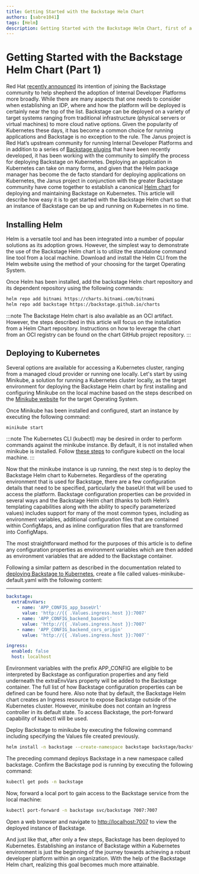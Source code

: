 ```yaml
---
title: Getting Started with the Backstage Helm Chart
authors: [sabre1041]
tags: [Helm]
description: Getting Started with the Backstage Helm Chart, first of a blog series
---
```


# Getting Started with the Backstage Helm Chart (Part 1)

Red Hat [recently announced](https://developers.redhat.com/articles/2022/10/24/red-hat-joins-backstageio-community) its intention of joining the Backstage community to help shepherd the adoption of Internal Developer Platforms more broadly. While there are many aspects that one needs to consider when establishing an IDP, where and how the platform will be deployed is certainly near the top of the list. Backstage can be deployed on a variety of target systems ranging from traditional infrastructure (physical servers or virtual machines) to more cloud native options. Given the popularity of Kubernetes these days, it has become a common choice for running applications and Backstage is no exception to the rule. The Janus project is Red Hat’s upstream community for running Internal Developer Platforms and in addition to a series of [Backstage plugins](/blog/2022/12/21/newly-released-backstage-plugins) that have been recently developed, it has been working with the community to simplify the process for deploying Backstage on Kubernetes. Deploying an application in Kubernetes can take on many forms, and given that the Helm package manager has become the de facto standard for deploying applications on Kubernetes, the Janus project in conjunction with the greater Backstage community have come together to establish a canonical [Helm chart](https://github.com/backstage/charts) for deploying and maintaining Backstage on Kubernetes. This article will describe how easy it is to get started with the Backstage Helm chart so that an instance of Backstage can be up and running on Kubernetes in no time.

## Installing Helm

Helm is a versatile tool and has been integrated into a number of popular solutions as its adoption grows. However, the simplest way to demonstrate the use of the Backstage Helm chart is to utilize the standalone command line tool from a local machine. Download and install the Helm CLI from the Helm website using the method of your choosing for the target Operating System.

Once Helm has been installed, add the backstage Helm chart repository and its dependent repository using the following commands:

```bash
helm repo add bitnami https://charts.bitnami.com/bitnami
helm repo add backstage https://backstage.github.io/charts
```

:::note
The Backstage Helm chart is also available as an OCI artifact. However, the steps described in
this article will focus on the installation from a Helm Chart repository. Instructions on how to
leverage the chart from an OCI registry can be found on the chart GitHub project repository.
:::

## Deploying to Kubernetes

Several options are available for accessing a Kubernetes cluster, ranging from a managed cloud provider or running one locally. Let's start by using Minikube, a solution for running a Kubernetes cluster locally, as the target environment for deploying the Backstage Helm chart by first installing and configuring Minikube on the local machine based on the steps described on the [Minikube website](https://minikube.sigs.k8s.io/docs/) for the target Operating System.

Once Minikube has been installed and configured, start an instance by executing the following command:

```bash
minikube start
```

:::note
The Kubernetes CLI (kubectl) may be desired in order to perform commands against the minikube
instance. By default, it is not installed when minikube is installed. Follow [these
steps](https://minikube.sigs.k8s.io/docs/handbook/kubectl/) to configure kubectl on the local
machine.
:::

Now that the minikube instance is up running, the next step is to deploy the Backstage Helm chart to Kubernetes. Regardless of the operating environment that is used for Backstage, there are a few configuration details that need to be specified, particularly the baseUrl that will be used to access the platform. Backstage configuration properties can be provided in several ways and the Backstage Helm chart (thanks to both Helm’s templating capabilities along with the ability to specify parameterized values) includes support for many of the most common types, including as environment variables, additional configuration files that are contained within ConfigMaps, and as inline configuration files that are transformed into ConfigMaps.

The most straightforward method for the purposes of this article is to define any configuration properties as environment variables which are then added as environment variables that are added to the Backstage container.

Following a similar pattern as described in the documentation related to [deploying Backstage to Kubernetes](https://backstage.io/docs/deployment/k8s), create a file called values-minikube-default.yaml with the following content:

---

```yaml
backstage:
  extraEnvVars:
    - name: 'APP_CONFIG_app_baseUrl'
      value: 'http://{{ .Values.ingress.host }}:7007'
    - name: 'APP_CONFIG_backend_baseUrl'
      value: 'http://{{ .Values.ingress.host }}:7007'
    - name: 'APP_CONFIG_backend_cors_origin'
      value: 'http://{{ .Values.ingress.host }}:7007`'

ingress:
  enabled: false
  host: localhost
```

Environment variables with the prefix APP_CONFIG are eligible to be interpreted by Backstage as configuration properties and any field underneath the extraEnvVars property will be added to the Backstage container. The full list of how Backstage configuration properties can be defined can be found here. Also note that by default, the Backstage Helm chart creates an Ingress resource to expose Backstage outside of the Kubernetes cluster. However, minikube does not contain an Ingress controller in its default state. To access Backstage, the port-forward capability of kubectl will be used.

Deploy Backstage to minikube by executing the following command including specifying the Values file created previously.

```bash
helm install -n backstage --create-namespace backstage backstage/backstage -f values-minikube-default.yaml
```

The preceding command deploys Backstage in a new namespace called backstage. Confirm the Backstage pod is running by executing the following command:

```bash
kubectl get pods -n backstage
```

Now, forward a local port to gain access to the Backstage service from the local machine:

```bash
kubectl port-forward -n backstage svc/backstage 7007:7007
```

Open a web browser and navigate to [http://localhost:7007](http://localhost:7007) to view the deployed instance of Backstage.

And just like that, after only a few steps, Backstage has been deployed to Kubernetes. Establishing an instance of Backstage within a Kubernetes environment is just the beginning of the journey towards achieving a robust developer platform within an organization. With the help of the Backstage Helm chart, realizing this goal becomes much more attainable.
